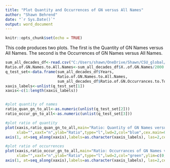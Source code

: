 ---
title: "Plot Quantity and Occurrences of GN versus All Names"
author: "Shawn Behrend"
date: "`r Sys.Date()`"
output: word_document
---

```{r setup, include=FALSE}
knitr::opts_chunk$set(echo = TRUE)
```
This code produces two plots. The first is the Quantity of GN Names versus All Names. The second is the Occurrences of GN Names versus All Names.
```{r}
sum_all_decades_df<-read.csv("C:/Users/shawn/OneDrive/Shawn/CSU_global/MIS581/project_r_code/name_files/all_decades_summary_table.csv")
Ratio.of.GN.Names.to.All.Names<-sum_all_decades_df$X..of.GN.Names/2000
q_test_set<-data.frame(sum_all_decades_df$Years,
                       Ratio.of.GN.Names.to.All.Names,
                       sum_all_decades_df$Ratio.of.GN.Occurrances.to.Total.Occurrances)
xaxis_labels<-unlist(q_test_set[1])
xaxis<-c(1:length(xaxis_labels))


#plot quantity of names
ratio_quan_gn_to_all<-as.numeric(unlist(q_test_set[2]))
ratio_occur_gn_to_all<-as.numeric(unlist(q_test_set[3]))

#plot ratio of quantity
plot(xaxis,ratio_quan_gn_to_all,main="Ratio: Quantity of GN Names versus All Names\nBy Decade: 1880-2020",
     xlab="",xaxt="n",ylab="Ratio",type="l",lwd=2,col="blue",cex.main=0.9,cex.axis=0.8)
axis(1, at=seq_along(xaxis),labels=as.character(xaxis_labels), las=2,cex=0.6)

#plot ratio of occurrences
plot(xaxis,ratio_occur_gn_to_all,main="Ratio: Occurrances of GN Names versus All Names\nBy Decade: 1880-2020",
     xlab="",xaxt="n",ylab="Ratio",type="l",lwd=2,col="green",ylim=c(0,0.6),cex.main=0.9,cex.axis=0.8)
axis(1, at=seq_along(xaxis),labels=as.character(xaxis_labels), las=2,cex=0.6)
```
